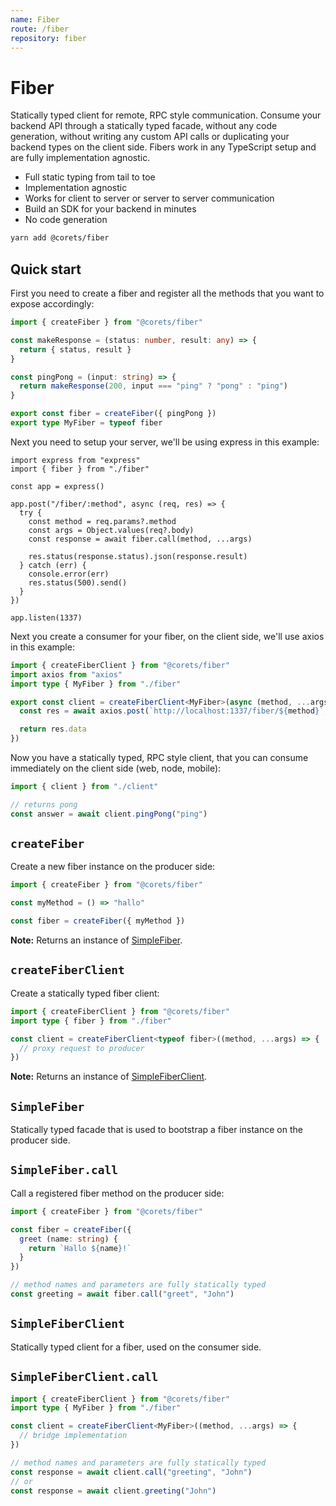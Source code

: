 ```yaml
---
name: Fiber
route: /fiber
repository: fiber
---
```


# Fiber

Statically typed client for remote, RPC style communication. Consume your backend API through a statically typed facade, without any code generation, without writing any custom API calls or duplicating your backend types on the client side. Fibers work in any TypeScript setup and are fully implementation agnostic.

- Full static typing from tail to toe
- Implementation agnostic
- Works for client to server or server to server communication
- Build an SDK for your backend in minutes
- No code generation

```bash
yarn add @corets/fiber
```

## Quick start

First you need to create a fiber and register all the methods that you want to expose accordingly:

```ts
import { createFiber } from "@corets/fiber"

const makeResponse = (status: number, result: any) => {
  return { status, result }
}

const pingPong = (input: string) => {
  return makeResponse(200, input === "ping" ? "pong" : "ping")
}

export const fiber = createFiber({ pingPong })
export type MyFiber = typeof fiber
```

Next you need to setup your server, we'll be using express in this example:

```tsx
import express from "express"
import { fiber } from "./fiber"

const app = express()

app.post("/fiber/:method", async (req, res) => {
  try {
    const method = req.params?.method
    const args = Object.values(req?.body)
    const response = await fiber.call(method, ...args)

    res.status(response.status).json(response.result)
  } catch (err) {
    console.error(err)
    res.status(500).send()
  }
})

app.listen(1337)
```

Next you create a consumer for your fiber, on the client side, we'll use axios in this example:

```ts
import { createFiberClient } from "@corets/fiber"
import axios from "axios"
import type { MyFiber } from "./fiber"

export const client = createFiberClient<MyFiber>(async (method, ...args) => {
  const res = await axios.post(`http://localhost:1337/fiber/${method}`, args)

  return res.data
})
```

Now you have a statically typed, RPC style client, that you can consume immediately on the client side (web, node, mobile):

```ts
import { client } from "./client"

// returns pong
const answer = await client.pingPong("ping")
```

## `createFiber`

Create a new fiber instance on the producer side:

```ts
import { createFiber } from "@corets/fiber"

const myMethod = () => "hallo"

const fiber = createFiber({ myMethod })
```

**Note:** Returns an instance of [SimpleFiber](#simplefiber).

## `createFiberClient`

Create a statically typed fiber client:

```ts
import { createFiberClient } from "@corets/fiber"
import type { fiber } from "./fiber"

const client = createFiberClient<typeof fiber>((method, ...args) => {
  // proxy request to producer
})
```

**Note:** Returns an instance of [SimpleFiberClient](#simplefiberclient).

## `SimpleFiber`

Statically typed facade that is used to bootstrap a fiber instance on the producer side.

## `SimpleFiber.call`

Call a registered fiber method on the producer side:

```ts
import { createFiber } from "@corets/fiber"

const fiber = createFiber({
  greet (name: string) {
    return `Hallo ${name}!`
  }
})

// method names and parameters are fully statically typed
const greeting = await fiber.call("greet", "John")
```

## `SimpleFiberClient`

Statically typed client for a fiber, used on the consumer side.

## `SimpleFiberClient.call`

```ts
import { createFiberClient } from "@corets/fiber"
import type { MyFiber } from "./fiber"

const client = createFiberClient<MyFiber>((method, ...args) => {
  // bridge implementation
})

// method names and parameters are fully statically typed
const response = await client.call("greeting", "John")
// or
const response = await client.greeting("John")
```

